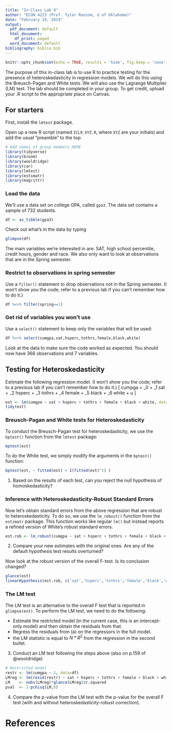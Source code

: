 ```yaml
---
title: "In-Class Lab 9"
author: "ECON 4223 (Prof. Tyler Ransom, U of Oklahoma)"
date: "February 19, 2019"
output:
  pdf_document: default
  html_document:
    df_print: paged
  word_document: default
bibliography: biblio.bib
---
```


```r
knitr::opts_chunk$set(echo = TRUE, results = 'hide', fig.keep = 'none')
```

The purpose of this in-class lab is to use R to practice testing for the presence of heteroskedasticity in regression models. We will do this using the Breusch-Pagan and White tests. We will also use the Lagrange Multiplier (LM) test. The lab should be completed in your group. To get credit, upload your .R script to the appropriate place on Canvas. 

## For starters
First, install the `lmtest` package.

Open up a new R script (named `ICL9_XYZ.R`, where `XYZ` are your initials) and add the usual "preamble" to the top:
```r
# Add names of group members HERE
library(tidyverse)
library(broom)
library(wooldridge)
library(car)
library(lmtest)
library(estimatr)
library(magrittr)
```



### Load the data
We'll use a data set on college GPA, called `gpa3`. The data set contains a sample of 732 students.
```r
df <- as_tibble(gpa3)
```

Check out what's in the data by typing
```r
glimpse(df)
```

The main variables we're interested in are: SAT, high school percentile, credit hours, gender and race. We also only want to look at observations that are in the Spring semester.

### Restrict to observations in spring semester
Use a `filter()` statement to drop observations not in the Spring semester. (I won't show you the code; refer to a previous lab if you can't remember how to do it.)
```r
df %<>% filter(spring==1)
```

### Get rid of variables you won't use
Use a `select()` statement to keep only the variables that will be used:
```r
df %<>% select(cumgpa,sat,hsperc,tothrs,female,black,white)
```
Look at the data to make sure the code worked as expected. You should now have 366 observations and 7 variables.

## Testing for Heteroskedasticity
Estimate the following regression model. (I won't show you the code; refer to a previous lab if you can't remember how to do it.)
\[
cumpga = \beta_0 + \beta_1 sat + \beta_2 hsperc + \beta_3 tothrs + \beta_4 female + \beta_5 black + \beta_6 white + u
\]
```r
est <- lm(cumgpa ~ sat + hsperc + tothrs + female + black + white, data=df)
tidy(est)
```

### Breusch-Pagan and White tests for Heteroskedasticity
To conduct the Breusch-Pagan test for heteroskedasticity, we use the `bptest()` function from the `lmtest` package:
```r
bptest(est)
```

To do the White test, we simply modify the arguments in the `bptest()` function:
```r
bptest(est, ~ fitted(est) + I(fitted(est)^2) )
```

1. Based on the results of each test, can you reject the null hypothesis of homoskedasticity?

### Inference with Heteroskedasticity-Robust Standard Errors
Now let's obtain standard errors from the above regression that are robust to heteroskedasticity. To do so, we use the `lm_robust()` function from the `estimatr` package. This function works like regular `lm()` but instead reports a refined version of White's robust standard errors.

```r
est.rob <- lm_robust(cumgpa ~ sat + hsperc + tothrs + female + black + white, data=df)
```

2. Compare your new estimates with the original ones. Are any of the default hypothesis test results overturned?

Now look at the robust version of the overall F-test. Is its conclusion changed?

```r
glance(est)
linearHypothesis(est.rob, c('sat','hsperc','tothrs','female','black','white'))
```


### The LM test
The LM test is an alternative to the overall F test that is reported in `glimpse(est)`. To perform the LM test, we need to do the following:

- Estimate the restricted model (in the current case, this is an intercept-only model) and then obtain the residuals from that. 
- Regress the residuals from (a) on the regressors in the full model. 
- the LM statistic is equal to $N*R^2$ from the regression in the second bullet.

3. Conduct an LM test following the steps above (also on p.159 of @wooldridge)
```r
# Restricted model
restr <- lm(cumgpa ~ 1, data=df)
LMreg <- lm(resid(restr) ~ sat + hsperc + tothrs + female + black + white, data=df)
LM    <- nobs(LMreg)*glance(LMreg)$r.squared
pval  <- 1-pchisq(LM,6)
```

4. Compare the p-value from the LM test with the p-value for the overall F test (with and without heteroskedasticity-robust correction).


# References

